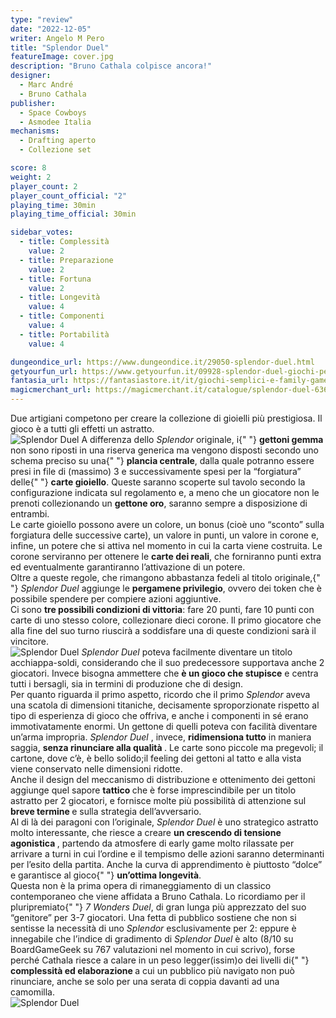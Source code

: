 ```yaml
---
type: "review"
date: "2022-12-05"
writer: Angelo M Pero
title: "Splendor Duel"
featureImage: cover.jpg
description: "Bruno Cathala colpisce ancora!"
designer:
  - Marc André
  - Bruno Cathala
publisher:
  - Space Cowboys
  - Asmodee Italia
mechanisms:
  - Drafting aperto
  - Collezione set

score: 8
weight: 2
player_count: 2
player_count_official: "2"
playing_time: 30min
playing_time_official: 30min

sidebar_votes:
  - title: Complessità
    value: 2
  - title: Preparazione
    value: 2
  - title: Fortuna
    value: 2
  - title: Longevità
    value: 4
  - title: Componenti
    value: 4
  - title: Portabilità
    value: 4

dungeondice_url: https://www.dungeondice.it/29050-splendor-duel.html
getyourfun_url: https://www.getyourfun.it/09928-splendor-duel-giochi-per-2-giocatori.html?fast_search=fs
fantasia_url: https://fantasiastore.it/it/giochi-semplici-e-family-games/18007-splendor-duel.html
magicmerchant_url: https://magicmerchant.it/catalogue/splendor-duel-63628/
---
```


<Setting>
  Due artigiani competono per creare la collezione di gioielli più prestigiosa.
  Il gioco è a tutti gli effetti un astratto.
  <br />
</Setting>

<img src="./game1.jpg" alt="Splendor Duel" />

<Rules>
  A differenza dello <em>Splendor </em>originale, i{" "}
  <strong>gettoni gemma</strong> non sono riposti in una riserva generica ma
  vengono disposti secondo uno schema preciso su una{" "}
  <strong>plancia centrale</strong>, dalla quale potranno essere presi in file
  di (massimo) 3 e successivamente spesi per la “forgiatura” delle{" "}
  <strong>carte gioiello</strong>. Queste saranno scoperte sul tavolo secondo la
  configurazione indicata sul regolamento e, a meno che un giocatore non le
  prenoti collezionando un <strong>gettone oro</strong>, saranno sempre a
  disposizione di entrambi.
  <br />
  Le carte gioiello possono avere un colore, un bonus (cioè uno “sconto” sulla
  forgiatura delle successive carte), un valore in punti, un valore in corone e,
  infine, un potere che si attiva nel momento in cui la carta viene costruita.
  Le corone serviranno per ottenere le <strong>carte dei reali</strong>, che
  forniranno punti extra ed eventualmente garantiranno l’attivazione di un
  potere.
  <br />
  Oltre a queste regole, che rimangono abbastanza fedeli al titolo originale,{" "}
  <em>Splendor Duel</em> aggiunge le <strong>pergamene privilegio</strong>,
  ovvero dei token che è possibile spendere per compiere azioni aggiuntive.
  <br />
  Ci sono <strong>tre possibili condizioni di vittoria</strong>: fare 20 punti,
  fare 10 punti con carte di uno stesso colore, collezionare dieci corone. Il
  primo giocatore che alla fine del suo turno riuscirà a soddisfare una di
  queste condizioni sarà il vincitore.
  <br />
</Rules>

<img src="./game2.jpg" alt="Splendor Duel" />

<Feedback>
  <em>Splendor Duel</em> poteva facilmente diventare un titolo acchiappa-soldi,
  considerando che il suo predecessore supportava anche 2 giocatori. Invece
  bisogna ammettere che <strong>è un gioco che stupisce</strong> e centra tutti
  i bersagli, sia in termini di produzione che di design.
  <br />
  Per quanto riguarda il primo aspetto, ricordo che il primo <em>Splendor </em>
  aveva una scatola di dimensioni titaniche, decisamente sproporzionate rispetto
  al tipo di esperienza di gioco che offriva, e anche i componenti in sé erano immotivatamente
  enormi. Un gettone di quelli poteva con facilità diventare un’arma impropria. <em>
    Splendor Duel
  </em>, invece, <strong>ridimensiona tutto</strong> in maniera saggia, <strong>
    senza rinunciare alla qualità
  </strong>. Le carte sono piccole ma pregevoli; il cartone, dove c’è, è bello solido;il
  feeling dei gettoni al tatto e alla vista viene conservato nelle dimensioni ridotte.
  <br />
  Anche il design del meccanismo di distribuzione e ottenimento dei gettoni aggiunge
  quel sapore <strong>tattico </strong>che è forse imprescindibile per un titolo
  astratto per 2 giocatori, e fornisce molte più possibilità di attenzione sul <strong>
    breve termine
  </strong> e sulla strategia dell’avversario.
  <br />
  Al di là dei paragoni con l’originale, <em>Splendor Duel</em> è uno strategico
  astratto molto interessante, che riesce a creare <strong>
    un crescendo di tensione agonistica
  </strong>, partendo da atmosfere di early game molto rilassate per arrivare a turni
  in cui l’ordine e il tempismo delle azioni saranno determinanti per l’esito della
  partita. Anche la curva di apprendimento è piuttosto “dolce” e garantisce al gioco{" "}
  <strong>un’ottima longevità</strong>.<br />
  Questa non è la prima opera di rimaneggiamento di un classico contemporaneo
  che viene affidata a Bruno Cathala. Lo ricordiamo per il pluripremiato{" "}
  <em>7 Wonders Duel</em>, di gran lunga più apprezzato del suo “genitore” per
  3-7 giocatori. Una fetta di pubblico sostiene che non si sentisse la necessità
  di uno <em>Splendor </em>esclusivamente per 2: eppure è innegabile che
  l’indice di gradimento di <em>Splendor Duel</em> è alto (8/10 su BoardGameGeek
  su 767 valutazioni nel momento in cui scrivo), forse perché Cathala riesce a
  calare in un peso legger(issim)o dei livelli di{" "}
  <strong>complessità ed elaborazione </strong>a cui un pubblico più navigato
  non può rinunciare, anche se solo per una serata di coppia davanti ad una
  camomilla.
  <br />
</Feedback>

<img src="./game3.jpg" alt="Splendor Duel" />
